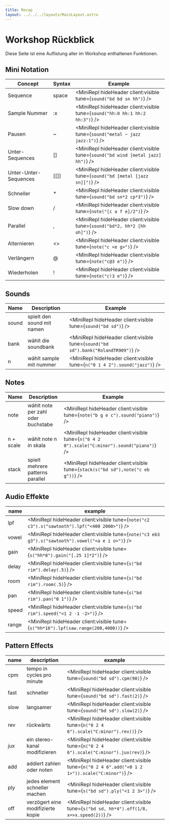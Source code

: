 ```yaml
---
title: Recap
layout: ../../../layouts/MainLayout.astro
---
```



# Workshop Rückblick

Diese Seite ist eine Auflistung aller im Workshop enthaltenen Funktionen.

## Mini Notation

| Concept               | Syntax   | Example                                                                          |
| --------------------- | -------- | -------------------------------------------------------------------------------- |
| Sequence              | space    | <MiniRepl hideHeader client:visible tune={`sound("bd bd sn hh")`} />             |
| Sample Nummer         | :x       | <MiniRepl hideHeader client:visible tune={`sound("hh:0 hh:1 hh:2 hh:3")`} />     |
| Pausen                | ~        | <MiniRepl hideHeader client:visible tune={`sound("metal ~ jazz jazz:1")`} />     |
| Unter-Sequences       | \[\]     | <MiniRepl hideHeader client:visible tune={`sound("bd wind [metal jazz] hh")`} /> |
| Unter-Unter-Sequences | \[\[\]\] | <MiniRepl hideHeader client:visible tune={`sound("bd [metal [jazz sn]]")`} />    |
| Schneller             | \*       | <MiniRepl hideHeader client:visible tune={`sound("bd sn*2 cp*3")`} />            |
| Slow down             | \/       | <MiniRepl hideHeader client:visible tune={`note("[c a f e]/2")`} />              |
| Parallel              | ,        | <MiniRepl hideHeader client:visible tune={`sound("bd*2, hh*2 [hh oh]")`} />      |
| Alternieren           | \<\>     | <MiniRepl hideHeader client:visible tune={`note("c <e g>")`} />                  |
| Verlängern            | @        | <MiniRepl hideHeader client:visible tune={`note("c@3 e")`} />                    |
| Wiederholen           | !        | <MiniRepl hideHeader client:visible tune={`note("c!3 e")`} />                    |

## Sounds

| Name  | Description                | Example                                                                            |
| ----- | -------------------------- | ---------------------------------------------------------------------------------- |
| sound | spielt den sound mit namen | <MiniRepl hideHeader client:visible tune={`sound("bd sd")`} />                     |
| bank  | wählt die soundbank        | <MiniRepl hideHeader client:visible tune={`sound("bd sd").bank("RolandTR909")`} /> |
| n     | wählt sample mit nummer    | <MiniRepl hideHeader client:visible tune={`n("0 1 4 2").sound("jazz")`} />         |

## Notes

| Name      | Description                        | Example                                                                                      |
| --------- | ---------------------------------- | -------------------------------------------------------------------------------------------- |
| note      | wählt note per zahl oder buchstabe | <MiniRepl hideHeader client:visible tune={`note("b g e c").sound("piano")`} />               |
| n + scale | wählt note n in skala              | <MiniRepl hideHeader client:visible tune={`n("6 4 2 0").scale("C:minor").sound("piano")`} /> |
| stack     | spielt mehrere patterns parallel   | <MiniRepl hideHeader client:visible tune={`stack(s("bd sd"),note("c eb g"))`} />             |

## Audio Effekte

| name  | example                                                                                            |
| ----- | -------------------------------------------------------------------------------------------------- |
| lpf   | <MiniRepl hideHeader client:visible tune={`note("c2 c3").s("sawtooth").lpf("<400 2000>")`} />      |
| vowel | <MiniRepl hideHeader client:visible tune={`note("c3 eb3 g3").s("sawtooth").vowel("<a e i o>")`} /> |
| gain  | <MiniRepl hideHeader client:visible tune={`s("hh*8").gain("[.25 1]*2")`} />                        |
| delay | <MiniRepl hideHeader client:visible tune={`s("bd rim").delay(.5)`} />                              |
| room  | <MiniRepl hideHeader client:visible tune={`s("bd rim").room(.5)`} />                               |
| pan   | <MiniRepl hideHeader client:visible tune={`s("bd rim").pan("0 1")`} />                             |
| speed | <MiniRepl hideHeader client:visible tune={`s("bd rim").speed("<1 2 -1 -2>")`} />                   |
| range | <MiniRepl hideHeader client:visible tune={`s("hh*16").lpf(saw.range(200,4000))`} />                |

## Pattern Effects

| name | description                       | example                                                                                        |
| ---- | --------------------------------- | ---------------------------------------------------------------------------------------------- |
| cpm  | tempo in cycles pro minute        | <MiniRepl hideHeader client:visible tune={`sound("bd sd").cpm(90)`} />                         |
| fast | schneller                         | <MiniRepl hideHeader client:visible tune={`sound("bd sd").fast(2)`} />                         |
| slow | langsamer                         | <MiniRepl hideHeader client:visible tune={`sound("bd sd").slow(2)`} />                         |
| rev  | rückwärts                         | <MiniRepl hideHeader client:visible tune={`n("0 2 4 6").scale("C:minor").rev()`} />            |
| jux  | ein stereo-kanal modifizieren     | <MiniRepl hideHeader client:visible tune={`n("0 2 4 6").scale("C:minor").jux(rev)`} />         |
| add  | addiert zahlen oder noten         | <MiniRepl hideHeader client:visible tune={`n("0 2 4 6".add("<0 1 2 1>")).scale("C:minor")`} /> |
| ply  | jedes element schneller machen    | <MiniRepl hideHeader client:visible tune={`s("bd sd").ply("<1 2 3>")`} />                      |
| off  | verzögert eine modifizierte kopie | <MiniRepl hideHeader client:visible tune={`s("bd sd, hh*4").off(1/8, x=>x.speed(2))`} />       |
